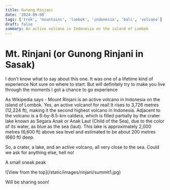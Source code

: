 ```yaml
---
title: Gunong Rinjani
date: '2024-09-08'
tags: ['trek', 'mountains', 'lombok', 'indonesia', 'bali', 'volcano']
draft: false
summary: An active volcano in Indonesia on the island of Lombok
---
```


# Mt. Rinjani (or Gunong Rinjani in Sasak)

I don't know what to say about this one. It was one of a lifetime kind of experience
Not sure on where to start. But will definitely try to make you live through the moments I got a chance to go experience

As Wikipedia says - Mount Rinjani is an active volcano in Indonesia on the island of Lombok.
Yes, an active volcano! for real!
It rises to 3,726 metres (12,224 ft), making it the second highest volcano in Indonesia.
Adjacent to the volcano is a 6-by-8.5-km caldera, which is filled partially by the crater lake known as Segara Anak or Anak Laut (Child of the Sea), due to the color of its water, as blue as the sea (laut).
This lake is approximately 2,000 metres (6,600 ft) above sea level and estimated to be about 200 metres (660 ft) deep.

So, a crater, a lake, and an active volcano, all very close to the sea. Could we ask for anything else, hell no!

A small sneak peak
<div className="flex flex-wrap -mx-2 overflow-hidden xl:-mx-2">
  <div className="my-1 px-2 w-full overflow-hidden flex justify-center items-center xl:my-1 xl:px-2 xl:w-1/2">
    ![View from the top](/static/images/rinjani/summit1.jpg)
  </div>
</div>

Will be sharing soon!